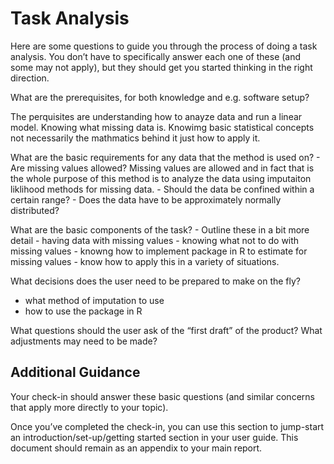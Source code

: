 
# Task Analysis {.appendix}

Here are some questions to guide you through the process of doing a task analysis. You don't have to specifically answer each one of these (and some may not apply), but they should get you started thinking in the right direction. 

What are the prerequisites, for both knowledge and e.g. software setup? 

The perquisites are understanding how to anayze data and run a linear model. Knowing what missing data is. Knowimg basic statistical concepts not necessarily the mathmatics behind it just how to apply it. 

What are the basic requirements for any data that the method is used on? 
  - Are missing values allowed? 
  Missing values are allowed and in fact that is the whole purpose of this method is to analyze the data using imputaiton liklihood methods for missing data.
  - Should the data be confined within a certain range? 
  - Does the data have to be approximately normally distributed? 

What are the basic components of the task?
  - Outline these in a bit more detail
- having data with missing values
- knowing what not to do with missing values
- knowng how to implement package in R to estimate for missing values
- know how to apply this in a variety of situations. 


What decisions does the user need to be prepared to make on the fly?

- what method of imputation to use
- how to use the package in R


What questions should the user ask of the "first draft" of the product? What adjustments may need to be made?


## Additional Guidance 

Your check-in should answer these basic questions (and similar concerns that apply more directly to your topic). 

Once you've completed the check-in, you can use this section to jump-start an introduction/set-up/getting started section in your user guide. 
This document should remain as an appendix to your main report. 